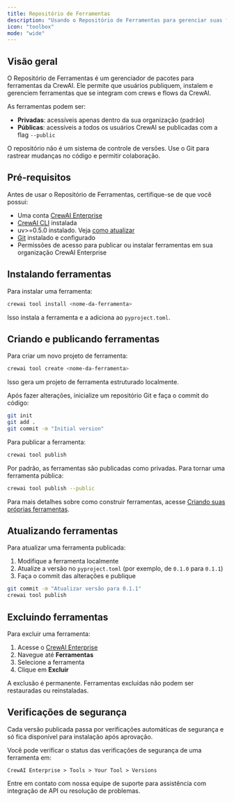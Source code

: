 ```yaml
---
title: Repositório de Ferramentas
description: "Usando o Repositório de Ferramentas para gerenciar suas ferramentas"
icon: "toolbox"
mode: "wide"
---
```


## Visão geral

O Repositório de Ferramentas é um gerenciador de pacotes para ferramentas da CrewAI. Ele permite que usuários publiquem, instalem e gerenciem ferramentas que se integram com crews e flows da CrewAI.

As ferramentas podem ser:

- **Privadas**: acessíveis apenas dentro da sua organização (padrão)
- **Públicas**: acessíveis a todos os usuários CrewAI se publicadas com a flag `--public`

O repositório não é um sistema de controle de versões. Use o Git para rastrear mudanças no código e permitir colaboração.

## Pré-requisitos

Antes de usar o Repositório de Ferramentas, certifique-se de que você possui:

- Uma conta [CrewAI Enterprise](https://app.crewai.com)
- [CrewAI CLI](https://docs.crewai.com/concepts/cli#cli) instalada
- uv>=0.5.0 instalado. Veja [como atualizar](https://docs.astral.sh/uv/getting-started/installation/#upgrading-uv)
- [Git](https://git-scm.com) instalado e configurado
- Permissões de acesso para publicar ou instalar ferramentas em sua organização CrewAI Enterprise

## Instalando ferramentas

Para instalar uma ferramenta:

```bash
crewai tool install <nome-da-ferramenta>
```

Isso instala a ferramenta e a adiciona ao `pyproject.toml`.

## Criando e publicando ferramentas

Para criar um novo projeto de ferramenta:

```bash
crewai tool create <nome-da-ferramenta>
```

Isso gera um projeto de ferramenta estruturado localmente.

Após fazer alterações, inicialize um repositório Git e faça o commit do código:

```bash
git init
git add .
git commit -m "Initial version"
```

Para publicar a ferramenta:

```bash
crewai tool publish
```

Por padrão, as ferramentas são publicadas como privadas. Para tornar uma ferramenta pública:

```bash
crewai tool publish --public
```

Para mais detalhes sobre como construir ferramentas, acesse [Criando suas próprias ferramentas](https://docs.crewai.com/concepts/tools#creating-your-own-tools).

## Atualizando ferramentas

Para atualizar uma ferramenta publicada:

1. Modifique a ferramenta localmente
2. Atualize a versão no `pyproject.toml` (por exemplo, de `0.1.0` para `0.1.1`)
3. Faça o commit das alterações e publique

```bash
git commit -m "Atualizar versão para 0.1.1"
crewai tool publish
```

## Excluindo ferramentas

Para excluir uma ferramenta:

1. Acesse o [CrewAI Enterprise](https://app.crewai.com)
2. Navegue até **Ferramentas**
3. Selecione a ferramenta
4. Clique em **Excluir**

<Warning>
A exclusão é permanente. Ferramentas excluídas não podem ser restauradas ou reinstaladas.
</Warning>

## Verificações de segurança

Cada versão publicada passa por verificações automáticas de segurança e só fica disponível para instalação após aprovação.

Você pode verificar o status das verificações de segurança de uma ferramenta em:

`CrewAI Enterprise > Tools > Your Tool > Versions`


<Card title="Precisa de ajuda?" icon="headset" href="mailto:support@crewai.com">
  Entre em contato com nossa equipe de suporte para assistência com integração de API ou resolução de problemas.
</Card>